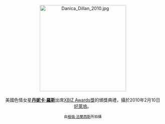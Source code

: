 <center>
[[File:Danica_Dillan_2010.jpg|275px]]
<br><br>
美國色情女星'''[[丹妮卡·羅斯|丹妮卡·羅斯]]'''出席[[XBIZ_Awards獎|XBIZ Awards獎]]的頒獎典禮，攝於2010年2月10日[[好萊塢|好萊塢]]。
<p>
<small>由[[:en:User:Toglenn|格倫·法蘭西斯]]所拍攝</small>
</center>
